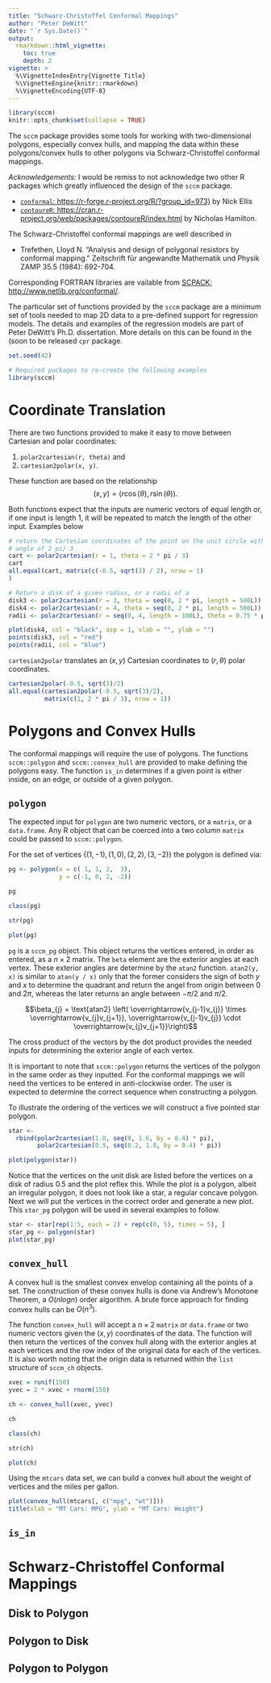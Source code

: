 ```yaml
---
title: "Schwarz-Christoffel Conformal Mappings"
author: "Peter DeWitt"
date: "`r Sys.Date()`"
output: 
  rmarkdown::html_vignette:
    toc: true
    depth: 2
vignette: >
  %\VignetteIndexEntry{Vignette Title}
  %\VignetteEngine{knitr::rmarkdown}
  %\VignetteEncoding{UTF-8}
---
```


```r
library(sccm)
knitr::opts_chunk$set(collapse = TRUE)
```

The `sccm` package provides some tools for working with two-dimensional
polygons, especially convex hulls, and mapping the data within these
polygons/convex hulls to other polygons via Schwarz-Christoffel conformal
mappings.

*Acknowledgements:*  I would be remiss to not acknowledge two other R packages
which greatly influenced the design of the `sccm` package.

* [`conformal`: https://r-forge.r-project.org/R/?group_id=973)](https://r-forge.r-project.org/R/?group_id=973) by Nick Ellis
* [`contoureR`: https://cran.r-project.org/web/packages/contoureR/index.html](https://cran.r-project.org/web/packages/contoureR/index.html) by
  Nicholas Hamilton.

The Schwarz-Christoffel conformal mappings are well described in 

* Trefethen, Lloyd N. "Analysis and design of polygonal resistors by conformal mapping." Zeitschrift für angewandte Mathematik und Physik ZAMP 35.5 (1984): 692-704.

Corresponding FORTRAN libraries are vailable from 
[SCPACK: http://www.netlib.org/conformal/](http://www.netlib.org/conformal/).

The particular set of functions provided by the `sccm` package are a minimum set
of tools needed to map 2D data to a pre-defined support for regression models.
The details and examples of the regression models are part of Peter DeWitt's
Ph.D. dissertation.  More details on this can be found in the (soon to be
released `cpr` package.

```r
set.seed(42)

# Required packages to re-create the following examples
library(sccm)
```

# Coordinate Translation
There are two functions provided to make it easy to move between Cartesian and
polar coordinates:

1. `polar2cartesian(r, theta)` and
2. `cartesian2polar(x, y)`.

These function are based on the relationship
$$(x, y) = (r \cos(\theta), r \sin(\theta)).$$

Both functions expect that the inputs are numeric vectors of equal length or, if
one input is length 1, it will be repeated to match the length of the other
input.  Examples below

```r
# return the Cartesian coordinates of the point on the unit circle with and
# angle of 2 pi/ 3
cart <- polar2cartesian(r = 1, theta = 2 * pi / 3)
cart
all.equal(cart, matrix(c(-0.5, sqrt(3) / 2), nrow = 1)
)

# Return a disk of a given radius, or a radii of a
disk3 <- polar2cartesian(r = 3, theta = seq(0, 2 * pi, length = 500L))
disk4 <- polar2cartesian(r = 4, theta = seq(0, 2 * pi, length = 500L))
radii <- polar2cartesian(r = seq(0, 4, length = 100L), theta = 0.75 * pi)

plot(disk4, col = "black", asp = 1, xlab = "", ylab = "")
points(disk3, col = "red")
points(radii, col = "blue")
```

`cartesian2polar` translates an $(x, y)$ Cartesian coordinates to $(r, \theta)$
polar coordinates.

```r
cartesian2polar(-0.5, sqrt(3)/2)
all.equal(cartesian2polar(-0.5, sqrt(3)/2), 
          matrix(c(1, 2 * pi / 3), nrow = 1))
```

# Polygons and Convex Hulls
The conformal mappings will require the use of polygons.  The functions
`sccm::polygon` and `sccm::convex_hull` are provided to make defining the
polygons easy.  The function `is_in` determines if a given point is either
inside, on an edge, or outside of a given polygon.

## `polygon`
The expected input for `polygon` are two numeric vectors, or a `matrix`, or a
`data.frame`.  Any R object that can be coerced into a two column `matrix` could
be passed to `sccm::polygon`.

For the set of vertices 
$\left\{ (1, -1), (1, 0), (2, 2), (3, -2) \right\}$ the polygon is defined
via:

```r
pg <- polygon(x = c( 1, 1, 2,  3), 
              y = c(-1, 0, 2, -2))

pg

class(pg)

str(pg)

plot(pg)
```

`pg` is a `sccm_pg` object.  This object returns the vertices entered, in order
as entered, as a $n \times 2$ matrix.  The `beta` element are the exterior
angles at each vertex.  These exterior angles are determine by the `atan2`
function.
`atan2(y, x)` is similar to `atan(y / x)` only that the former considers the
sign of both $y$ and $x$ to determine the quadrant and return the angel from
origin between 0 and $2\pi,$  whereas the later returns an angle between
$-\pi/2$ and $\pi/2.$

$$\beta_{j} = \text{atan2} \left( \overrightarrow{v_{j-1}v_{j}} \times \overrightarrow{v_{j}v_{j+1}}, \overrightarrow{v_{j-1}v_{j}} \cdot \overrightarrow{v_{j}v_{j+1}}\right)$$

The cross product of the vectors by the dot product provides the needed inputs
for determining the exterior angle of each vertex.

It is important to note that `sccm::polygon` returns the vertices of the polygon
in the same order as they inputted.  For the conformal mappings we will need the
vertices to be entered in anti-clockwise order.  The user is expected to
determine the correct sequence when constructing a polygon.  

To illustrate the ordering of the vertices we will construct a five pointed star
polygon.

```r
star <- 
  rbind(polar2cartesian(1.0, seq(0, 1.6, by = 0.4) * pi),
        polar2cartesian(0.5, seq(0.2, 1.8, by = 0.4) * pi)) 

plot(polygon(star))
```

Notice that the vertices on the unit disk are listed before the vertices on a
disk of radius 0.5 and the plot reflex this.  While the plot is a polygon,
albeit an irregular polygon, it does not look like a star, a regular concave
polygon.  Next we will put the vertices in the correct order and generate a new
plot.  This `star_pg` polygon will be used in several examples to follow.

```r
star <- star[rep(1:5, each = 2) + rep(c(0, 5), times = 5), ]
star_pg <- polygon(star)
plot(star_pg)
```

## `convex_hull`
A convex hull is the smallest convex envelop containing all the points of a set.
The construction of these convex hulls is done via Andrew's Monotone Theorem, a
$O(n log n)$ order algorithm.  A brute force approach for finding convex hulls
can be $O(n^3).$

The function `convex_hull` will accept a $n \times 2$ `matrix` or `data.frame`
or two numeric vectors given the $(x, y)$ coordinates of the data.  The function
will then return the vertices of the convex hull along with the exterior angles
at each vertices and the row index of the original data for each of the
vertices.  It is also worth noting that the origin data is returned within the
`list` structure of `sccm_ch` objects.

```r
xvec = runif(150)
yvec = 2 * xvec + rnorm(150)

ch <- convex_hull(xvec, yvec)

ch

class(ch)

str(ch)

plot(ch)
```

Using the `mtcars` data set, we can build a convex hull about the weight of
vertices and the miles per gallon.

```r
plot(convex_hull(mtcars[, c("mpg", "wt")]))
title(xlab = "MT Cars: MPG", ylab = "MT Cars: Weight")
```

## `is_in`


# Schwarz-Christoffel Conformal Mappings

## Disk to Polygon

## Polygon to Disk

## Polygon to Polygon

